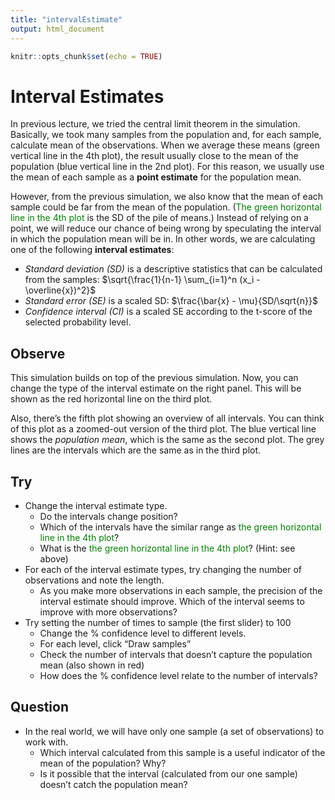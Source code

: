 ```yaml
---
title: "intervalEstimate"
output: html_document
---
```


```r
knitr::opts_chunk$set(echo = TRUE)
```
# Interval Estimates

In previous lecture, we tried the central limit theorem in the simulation. Basically, we took many samples from the population and, for each sample, calculate mean of the observations. When we average these means (green vertical line in the 4th plot), the result usually close to the mean of the population (blue vertical line in the 2nd plot). For this reason, we usually use the mean of each sample as a **point estimate** for the population mean.

However, from the previous simulation, we also know that the mean of each sample could be far from the mean of the population. (<span style="color:green">The green horizontal line in the 4th plot</span> is the SD of the pile of means.) Instead of relying on a point, we will reduce our chance of being wrong by speculating the interval in which the population mean will be in. In other words, we are calculating  one of the following **interval estimates**:

* *Standard deviation (SD)* is a descriptive statistics that can be calculated from the samples: $\sqrt{\frac{1}{n-1} \sum_{i=1}^n (x_i - \overline{x})^2}$
* *Standard error (SE)* is a scaled SD: $\frac{\bar{x} - \mu}{SD/\sqrt{n}}$
* *Confidence interval (CI)* is a scaled SE according to the t-score of the selected probability level. 


## Observe
This simulation builds on top of the previous simulation. Now, you can change the type of the interval estimate on the right panel. This will be shown as the red horizontal line on the third plot.

Also, there's the fifth plot showing an overview of all intervals. You can think of this plot as a zoomed-out version of the third plot. The blue vertical line shows the *population mean*, which is the same as the second plot. The grey lines are the intervals which are the same as in the third plot.

## Try

* Change the interval estimate type.
   * Do the intervals change position?
   * Which of the intervals have the similar range as <span style="color:green">the green horizontal line in the 4th plot</span>?
   * What is the <span style="color:green">the green horizontal line in the 4th plot</span>? (Hint: see above)

* For each of the interval estimate types, try changing the number of observations and note the length.
   * As you make more observations in each sample, the precision of the interval estimate should improve. Which of the interval seems to improve with more observations?

   
* Try setting the number of times to sample (the first slider) to 100 
   * Change the % confidence level to different levels.
   * For each level, click "Draw samples"
   * Check the number of intervals that doesn't capture the population mean (also shown in red)
   * How does the % confidence level relate to the number of intervals?
  
## Question

* In the real world, we will have only one sample (a set of observations) to work with. 
   * Which interval calculated from this sample is a useful indicator of the mean of the population? Why?
   * Is it possible that the interval (calculated from our one sample) doesn't catch the population mean?